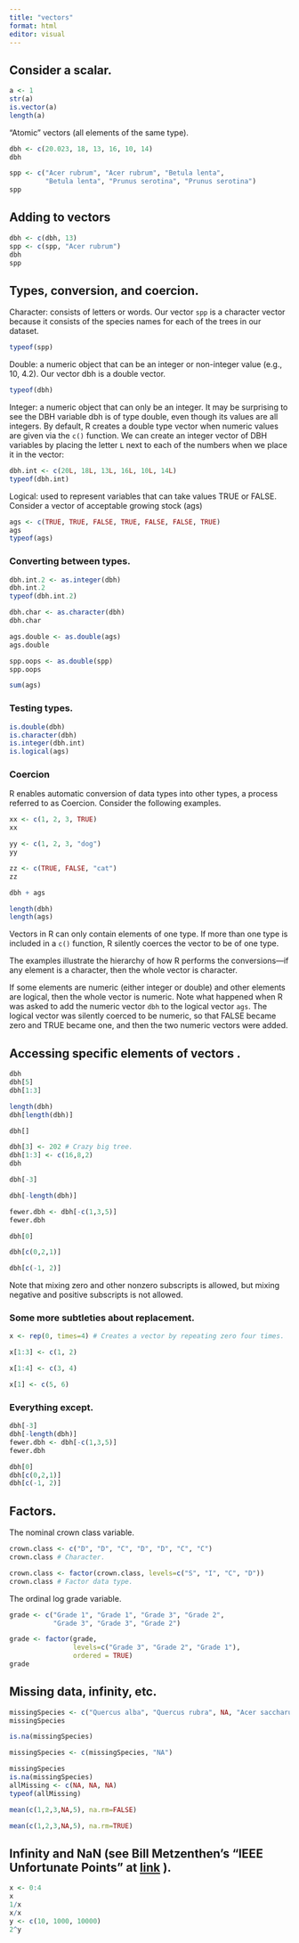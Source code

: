 ```yaml
---
title: "vectors"
format: html
editor: visual
---
```


## Consider a scalar.

```r
a <- 1
str(a)
is.vector(a)
length(a)
```

"Atomic" vectors (all elements of the same type).

```r
dbh <- c(20.023, 18, 13, 16, 10, 14)
dbh
```
```r
spp <- c("Acer rubrum", "Acer rubrum", "Betula lenta", 
         "Betula lenta", "Prunus serotina", "Prunus serotina")
spp
```

## Adding to vectors

```r
dbh <- c(dbh, 13)
spp <- c(spp, "Acer rubrum")
dbh
spp
```

## Types, conversion, and coercion.

Character: consists of letters or words. Our vector `spp` is a character vector because it consists of the species names for each of the trees in our dataset. 

```r
typeof(spp)
```

Double: a numeric object that can be an integer or non-integer value (e.g., 10, 4.2). Our vector dbh is a double vector.

```r
typeof(dbh)
```

Integer: a numeric object that can only be an integer. It may be surprising to see the DBH variable dbh is of type double, even though its values are all integers. By default, R creates a double type vector when numeric values are given via the `c()` function. We can create an integer vector of DBH variables by placing the letter `L` next to each of the numbers when we place it in the vector: 

```r
dbh.int <- c(20L, 18L, 13L, 16L, 10L, 14L)
typeof(dbh.int)
```

Logical: used to represent variables that can take values TRUE or FALSE. Consider a vector of acceptable growing stock (ags) 

```r
ags <- c(TRUE, TRUE, FALSE, TRUE, FALSE, FALSE, TRUE)
ags
typeof(ags)
```

### Converting between types.

```r
dbh.int.2 <- as.integer(dbh)
dbh.int.2
typeof(dbh.int.2)
```

```r
dbh.char <- as.character(dbh)
dbh.char
```

```r
ags.double <- as.double(ags)
ags.double
```

```r
spp.oops <- as.double(spp)
spp.oops
```

```r
sum(ags)
```

### Testing types.

```r
is.double(dbh)
is.character(dbh)
is.integer(dbh.int)
is.logical(ags)
```

### Coercion

R enables automatic conversion of data types into other types, a process referred to as Coercion. Consider the following examples.

```r
xx <- c(1, 2, 3, TRUE)
xx
```

```r
yy <- c(1, 2, 3, "dog")
yy
```

```r
zz <- c(TRUE, FALSE, "cat")
zz
```

```r
dbh + ags
```

```r
length(dbh)
length(ags)
```

Vectors in R can only contain elements of one type. If more than one type is included in a `c()` function, R silently coerces the vector to be of one type. 

The examples illustrate the hierarchy of how R performs the conversions---if any element is a character, then the whole vector is character. 

If some elements are numeric (either integer or double) and other elements are logical, then the whole vector is numeric. Note what happened when R was asked to add the numeric vector `dbh` to the logical vector `ags`. The logical vector was silently coerced to be numeric, so that FALSE became zero and TRUE became one, and then the two numeric vectors were added.

## Accessing specific elements of vectors .

```r
dbh
dbh[5]
dbh[1:3]
```

```r
length(dbh)
dbh[length(dbh)]
```

```r
dbh[]
```

```r
dbh[3] <- 202 # Crazy big tree.
dbh[1:3] <- c(16,8,2)
dbh
```

```r
dbh[-3]
```

```r
dbh[-length(dbh)]
```

```r
fewer.dbh <- dbh[-c(1,3,5)]
fewer.dbh
```

```r
dbh[0]
```

```r
dbh[c(0,2,1)]
```

```r
dbh[c(-1, 2)]
```

Note that mixing zero and other nonzero subscripts is allowed, but mixing negative and positive subscripts is not allowed.

### Some more subtleties about replacement.

```r
x <- rep(0, times=4) # Creates a vector by repeating zero four times. 
```

```r
x[1:3] <- c(1, 2)
```

```r
x[1:4] <- c(3, 4)
```

```r
x[1] <- c(5, 6)
```

### Everything except.

```r
dbh[-3]
dbh[-length(dbh)]
fewer.dbh <- dbh[-c(1,3,5)]
fewer.dbh
```

```r
dbh[0]
dbh[c(0,2,1)]
dbh[c(-1, 2)]
```

## Factors.

The nominal crown class variable.
```r
crown.class <- c("D", "D", "C", "D", "D", "C", "C")
crown.class # Character.
```

```r
crown.class <- factor(crown.class, levels=c("S", "I", "C", "D"))
crown.class # Factor data type.
```

The ordinal log grade variable.

```r
grade <- c("Grade 1", "Grade 1", "Grade 3", "Grade 2", 
           "Grade 3", "Grade 3", "Grade 2")
```

```r
grade <- factor(grade, 
                levels=c("Grade 3", "Grade 2", "Grade 1"), 
                ordered = TRUE)
grade
```

## Missing data, infinity, etc.

```r
missingSpecies <- c("Quercus alba", "Quercus rubra", NA, "Acer saccharum", NA, "Quercus rubra")
missingSpecies
```

```r
is.na(missingSpecies)
```

```r
missingSpecies <- c(missingSpecies, "NA")
```

```r
missingSpecies
is.na(missingSpecies)
allMissing <- c(NA, NA, NA)
typeof(allMissing)
```

```r
mean(c(1,2,3,NA,5), na.rm=FALSE)

mean(c(1,2,3,NA,5), na.rm=TRUE)
```

## Infinity and NaN (see Bill Metzenthen's "IEEE Unfortunate Points" at [link]( http://www.linuxsupportline.com/~billm/ieee.html#standards) ).

```r
x <- 0:4
x
1/x
x/x
y <- c(10, 1000, 10000)
2^y
```